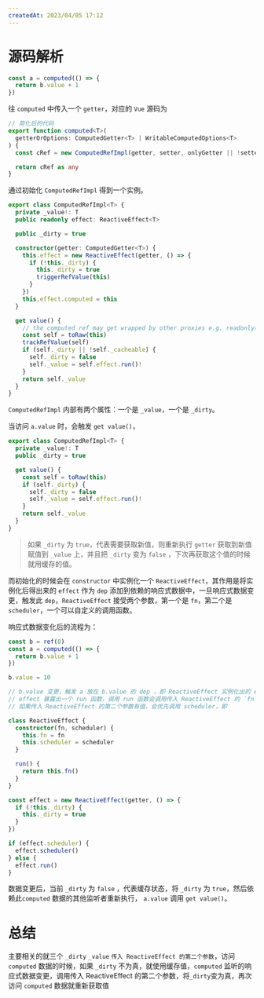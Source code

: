 ```yaml
---
createdAt: 2023/04/05 17:12
---
```


# 源码解析

```js
const a = computed(() => {
  return b.value + 1
})
```

往 `computed` 中传入一个 `getter`，对应的 `Vue` 源码为

```ts
// 简化后的代码
export function computed<T>(
  getterOrOptions: ComputedGetter<T> | WritableComputedOptions<T>
) {
  const cRef = new ComputedRefImpl(getter, setter, onlyGetter || !setter, isSSR)

  return cRef as any
}
```

通过初始化 `ComputedRefImpl` 得到一个实例。

```ts
export class ComputedRefImpl<T> {
  private _value!: T
  public readonly effect: ReactiveEffect<T>

  public _dirty = true

  constructor(getter: ComputedGetter<T>) {
    this.effect = new ReactiveEffect(getter, () => {
      if (!this._dirty) {
        this._dirty = true
        triggerRefValue(this)
      }
    })
    this.effect.computed = this
  }

  get value() {
    // the computed ref may get wrapped by other proxies e.g. readonly() #3376
    const self = toRaw(this)
    trackRefValue(self)
    if (self._dirty || !self._cacheable) {
      self._dirty = false
      self._value = self.effect.run()!
    }
    return self._value
  }
}
```

`ComputedRefImpl` 内部有两个属性：一个是 `_value`，一个是 `_dirty`。

当访问 `a.value` 时，会触发 `get value()`，

```ts
export class ComputedRefImpl<T> {
  private _value!: T
  public _dirty = true

  get value() {
    const self = toRaw(this)
    if (self._dirty) {
      self._dirty = false
      self._value = self.effect.run()!
    }
    return self._value
  }
}
```

> 如果 `_dirty` 为 `true`，代表需要获取新值，则重新执行 `getter` 获取到新值赋值到 `_value` 上，并且把 `_dirty` 变为 `false` ，下次再获取这个值的时候就用缓存的值。

而初始化的时候会在 `constructor` 中实例化一个 `ReactiveEffect`，其作用是将实例化后得出来的 `effect` 作为 `dep` 添加到依赖的响应式数据中，一旦响应式数据变更，触发此 `dep`，`ReactiveEffect` 接受两个参数，第一个是 `fn`，第二个是 `scheduler`，一个可以自定义的调用函数。

响应式数据变化后的流程为：

```ts
const b = ref(0)
const a = computed(() => {
  return b.value + 1
})

b.value = 10

// b.value 变更，触发 a 放在 b.value 的 dep ，即 ReactiveEffect 实例化出的 effect
// effect 暴露出一个 run 函数，调用 run 函数会调用传入 ReactiveEffect 的 `fn`
// 如果传入 ReactiveEffect 的第二个参数有值，会优先调用 scheduler，即

class ReactiveEffect {
  constructor(fn, scheduler) {
    this.fn = fn
    this.scheduler = scheduler
  }

  run() {
    return this.fn()
  }
}

const effect = new ReactiveEffect(getter, () => {
  if (!this._dirty) {
    this._dirty = true
  }
})

if (effect.scheduler) {
  effect.scheduler()
} else {
  effect.run()
}
```

数据变更后，当前 `_dirty` 为 `false` ，代表缓存状态，将 `_dirty` 为 `true`，然后依赖此`computed` 数据的其他监听者重新执行， `a.value` 调用 `get value()`。

# 总结

主要相关的就三个 `_dirty` `_value` `传入 ReactiveEffect 的第二个参数`，访问 `computed` 数据的时候，如果 `_dirty` 不为真，就使用缓存值，`computed` 监听的响应式数据变更，调用传入 ReactiveEffect 的第二个参数，将`_dirty`变为真，再次访问 `computed` 数据就重新获取值
